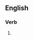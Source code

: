 {{also|short-listing}}

==English==

===Verb===
{{head|en|verb form}}

# {{present participle of|en|shortlist|nocat=1}}
